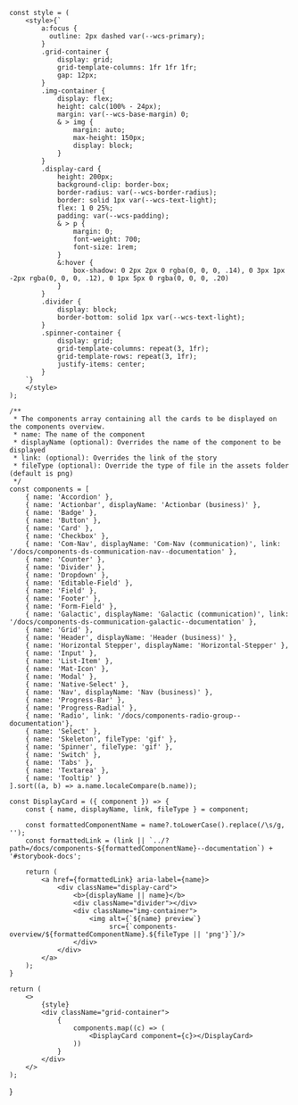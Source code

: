 <Meta title="Documentation/Components Overview" />


    const style = (
        <style>{`
            a:focus {
              outline: 2px dashed var(--wcs-primary);
            }
            .grid-container {
                display: grid;
                grid-template-columns: 1fr 1fr 1fr;
                gap: 12px;
            }
            .img-container {
                display: flex;
                height: calc(100% - 24px);
                margin: var(--wcs-base-margin) 0;
                & > img {
                    margin: auto;
                    max-height: 150px;
                    display: block;
                }
            }
            .display-card {
                height: 200px;
                background-clip: border-box;
                border-radius: var(--wcs-border-radius);
                border: solid 1px var(--wcs-text-light);
                flex: 1 0 25%;
                padding: var(--wcs-padding);
                & > p {
                    margin: 0;
                    font-weight: 700;
                    font-size: 1rem;
                }
                &:hover {
                    box-shadow: 0 2px 2px 0 rgba(0, 0, 0, .14), 0 3px 1px -2px rgba(0, 0, 0, .12), 0 1px 5px 0 rgba(0, 0, 0, .20)
                }
            }
            .divider {
                display: block;
                border-bottom: solid 1px var(--wcs-text-light);
            }
            .spinner-container {
                display: grid;
                grid-template-columns: repeat(3, 1fr);
                grid-template-rows: repeat(3, 1fr);
                justify-items: center;
            }
        `}
        </style>
    );

    /**
     * The components array containing all the cards to be displayed on the components overview.
     * name: The name of the component
     * displayName (optional): Overrides the name of the component to be displayed
     * link: (optional): Overrides the link of the story
     * fileType (optional): Override the type of file in the assets folder (default is png)
     */
    const components = [
        { name: 'Accordion' },
        { name: 'Actionbar', displayName: 'Actionbar (business)' },
        { name: 'Badge' },
        { name: 'Button' },
        { name: 'Card' },
        { name: 'Checkbox' },
        { name: 'Com-Nav', displayName: 'Com-Nav (communication)', link: '/docs/components-ds-communication-nav--documentation' },
        { name: 'Counter' },
        { name: 'Divider' },
        { name: 'Dropdown' },
        { name: 'Editable-Field' },
        { name: 'Field' },
        { name: 'Footer' },
        { name: 'Form-Field' },
        { name: 'Galactic', displayName: 'Galactic (communication)', link: '/docs/components-ds-communication-galactic--documentation' },
        { name: 'Grid' },
        { name: 'Header', displayName: 'Header (business)' },
        { name: 'Horizontal Stepper', displayName: 'Horizontal-Stepper' },
        { name: 'Input' },
        { name: 'List-Item' },
        { name: 'Mat-Icon' },
        { name: 'Modal' },
        { name: 'Native-Select' },
        { name: 'Nav', displayName: 'Nav (business)' },
        { name: 'Progress-Bar' },
        { name: 'Progress-Radial' },
        { name: 'Radio', link: '/docs/components-radio-group--documentation'},
        { name: 'Select' },
        { name: 'Skeleton', fileType: 'gif' },
        { name: 'Spinner', fileType: 'gif' },
        { name: 'Switch' },
        { name: 'Tabs' },
        { name: 'Textarea' },
        { name: 'Tooltip' }
    ].sort((a, b) => a.name.localeCompare(b.name));

    const DisplayCard = ({ component }) => {
        const { name, displayName, link, fileType } = component;

        const formattedComponentName = name?.toLowerCase().replace(/\s/g, '');
        const formattedLink = (link || `../?path=/docs/components-${formattedComponentName}--documentation`) + '#storybook-docs';

        return (
            <a href={formattedLink} aria-label={name}>
                <div className="display-card">
                    <b>{displayName || name}</b>
                    <div className="divider"></div>
                    <div className="img-container">
                        <img alt={`${name} preview`}
                             src={`components-overview/${formattedComponentName}.${fileType || 'png'}`}/>
                    </div>
                </div>
            </a>
        );
    }

    return (
        <>
            {style}
            <div className="grid-container">
                {
                    components.map((c) => (
                        <DisplayCard component={c}></DisplayCard>
                    ))
                }
            </div>
        </>
    );
}
